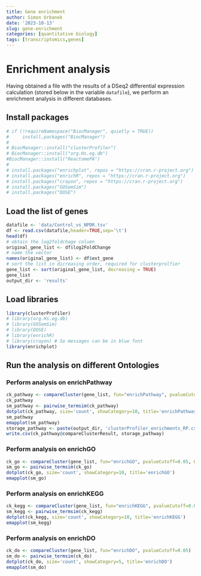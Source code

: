 ```yaml
---
title: Gene enrichment
author: Simon Urbanek
date: '2023-10-13'
slug: gene-enrichment
categories: [quantitative biology]
tags: [transcriptomics,genes]
---
```


# Enrichment analysis

Having obtained a file with the results of a DSeq2 differential expression calculation (stored below in the variable `datafile`), we perform an enrichment analysis in different databases.

## Install packages

```r

# if (!requireNamespace("BiocManager", quietly = TRUE))
#     install.packages("BiocManager")
# 
# BiocManager::install("clusterProfiler")
# BiocManager::install("org.Hs.eg.db")
#BiocManager::install("ReactomePA")
# 
# install.packages("enrichplot", repos = "https://cran.r-project.org")
# install.packages("enrichR", repos = "https://cran.r-project.org")
# install.packages("crayon", repos = "https://cran.r-project.org")
# install.packages("GOSemSim")
# install.packages("DOSE")

```
## Load the list of genes
```r
datafile <- 'data/Control_vs_NPDR.tsv'
df <- read.csv(datafile,header=TRUE,sep='\t')
head(df)
# obtain the log2foldchage column
original_gene_list <- df$log2FoldChange
# name the vector
names(original_gene_list) <- df$ext_gene
# sort the list in dicreasing order, required for clusterprolfier
gene_list <- sort(original_gene_list, decreasing = TRUE)
gene_list
output_dir <- 'results'
```
## Load libraries
```r

library(clusterProfiler)
# library(org.Hs.eg.db)
# library(GOSemSim)
# library(DOSE)
# library(enrichR)
# library(crayon) # So messages can be in blue font
library(enrichplot)
```

## Run the analysis on different Ontologies

### Perform analysis on enrichPathway

```r
ck_pathway <- compareCluster(gene_list, fun="enrichPathway", pvalueCutoff=0.05)
ck_pathway
sm_pathway <- pairwise_termsim(ck_pathway)
dotplot(ck_pathway, size='count', showCategory=10, title='enrichPathway')
sm_pathway
emapplot(sm_pathway)
storage_pathway <- paste(output_dir, 'clusterProfiler_enrichments_RP.csv', sep='/')
write.csv(ck_pathway@compareClusterResult, storage_pathway)
```

### Perform analysis on enrichGO
```r
ck_go <- compareCluster(gene_list, fun="enrichGO", pvalueCutoff=0.05, OrgDb=org.Hs.eg.db)
sm_go <- pairwise_termsim(ck_go)
dotplot(ck_go, size='count', showCategory=10, title='enrichGO')
emapplot(sm_go)
```

### Perform analysis on enrichKEGG
```r
ck_kegg <- compareCluster(gene_list, fun="enrichKEGG", pvalueCutoff=0.05)
sm_kegg <- pairwise_termsim(ck_kegg)
dotplot(ck_kegg, size='count', showCategory=10, title='enrichKEGG')
emapplot(sm_kegg)
```

### Perform analysis on enrichDO
```r
ck_do <- compareCluster(gene_list, fun="enrichDO", pvalueCutoff=0.05)
sm_do <- pairwise_termsim(ck_do)
dotplot(ck_do, size='count', showCategory=5, title='enrichDO')
emapplot(sm_do)
```
